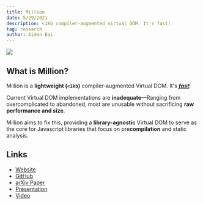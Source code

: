 ```yaml
---
title: Million
date: 5/29/2021
description: <1kb compiler-augmented virtual DOM. It's fast!
tag: research
author: Aiden Bai
---
```



<Head>
  <meta name="og:title" content="Million.js" />
  <meta
    name="og:description"
    content={`Less-than-1kb compiler-augmented virtual DOM. It's fast!`}
  />
  <title>Million.js</title>
</Head>

[![](/million_banner.svg)](https://million.js.org)

## What is Million?

Million is a **lightweight (`<1kb`)** compiler-augmented Virtual DOM. It's [**_fast_**](https://million.js.org/benchmarks)!

Current Virtual DOM implementations are **inadequate**—Ranging from overcomplicated to abandoned, most are unusable without sacrificing **raw performance and size**.

Million aims to fix this, providing a **library-agnostic** Virtual DOM to serve as the core for Javascript libraries that focus on pre**compilation** and static analysis.

## Links

- [Website](https://million.js.org)
- [GitHub](https://github.com/aidenybai/million)
- [arXiv Paper](https://arxiv.org/abs/2202.08409v1)
- [Presentation](https://docs.google.com/presentation/d/e/2PACX-1vQ5ChzziKq1rgjKP0PvMVjJwd4x8_H0EdNbeUQmMzG7k8k3AloQRm86D9aEuvwzz2GtPW6JCiRTx_9P/pub?start=false&loop=false&delayms=3000)
- [Video](https://youtu.be/ak4oJvWU0bY)
